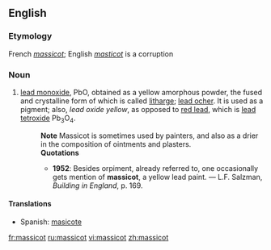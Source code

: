 ==English==

===Etymology===
French ''[[massicot]]''; English ''[[masticot]]'' is a corruption

===Noun===
{{en-noun|-}}
#{{chemistry}} [[lead monoxide]], PbO, obtained as a yellow amorphous powder, the fused and crystalline form of which is called [[litharge]]; [[lead ocher]].  It is used as a pigment; also, ''lead oxide yellow'', as opposed to [[red lead]], which is [[lead tetroxide]] Pb<sub>3</sub>O<sub>4</sub>.
#:'''Note''' Massicot is sometimes used by painters, and also as a drier in the composition of ointments and plasters.
#:'''Quotations'''
#:*'''1952''': Besides orpiment, already referred to, one occasionally gets mention of '''massicot''', a yellow lead paint. &mdash; L.F. Salzman, ''Building in England'', p. 169.

====Translations====
{{trans-top|lead monoxide}}
*Spanish: [[masicote]]
{{trans-mid}}
{{trans-bottom}}

[[fr:massicot]]
[[ru:massicot]]
[[vi:massicot]]
[[zh:massicot]]